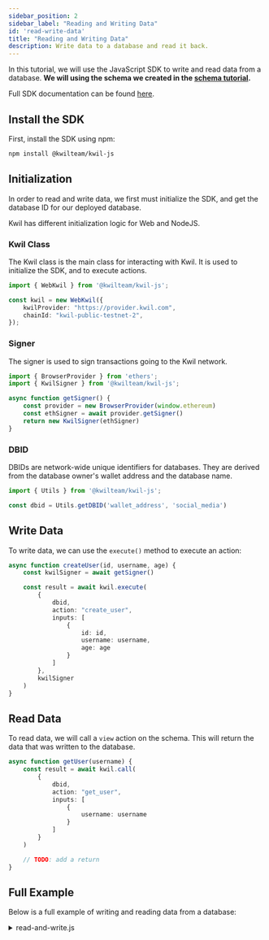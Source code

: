 ```yaml
---
sidebar_position: 2
sidebar_label: "Reading and Writing Data"
id: 'read-write-data'
title: "Reading and Writing Data"
description: Write data to a database and read it back.
---
```


In this tutorial, we will use the JavaScript SDK to write and read data from a database.
**We will using the schema we created in the [schema tutorial](create-a-database).**

Full SDK documentation can be found [here](../sdks/js-ts/overview).

## Install the SDK

First, install the SDK using npm:

```bash
npm install @kwilteam/kwil-js
```

## Initialization

In order to read and write data, we first must initialize the SDK, and get the database ID for our deployed database.

Kwil has different initialization logic for Web and NodeJS.

### Kwil Class

The Kwil class is the main class for interacting with Kwil. It is used to initialize the SDK, and to execute actions.

```typescript
import { WebKwil } from '@kwilteam/kwil-js';

const kwil = new WebKwil({
    kwilProvider: "https://provider.kwil.com",
    chainId: "kwil-public-testnet-2",
});
```

### Signer

The signer is used to sign transactions going to the Kwil network.

```typescript
import { BrowserProvider } from 'ethers';
import { KwilSigner } from '@kwilteam/kwil-js';

async function getSigner() {
    const provider = new BrowserProvider(window.ethereum)
    const ethSigner = await provider.getSigner()
    return new KwilSigner(ethSigner)
}
```

### DBID

DBIDs are network-wide unique identifiers for databases.  They are derived from the database owner's wallet address and the database name.

```typescript
import { Utils } from '@kwilteam/kwil-js';

const dbid = Utils.getDBID('wallet_address', 'social_media')
```

## Write Data

To write data, we can use the `execute()` method to execute an action:

```typescript
async function createUser(id, username, age) {
    const kwilSigner = await getSigner()

    const result = await kwil.execute(
        {
            dbid,
            action: "create_user",
            inputs: [
                {
                    id: id,
                    username: username,
                    age: age
                }
            ]
        },
        kwilSigner
    )
}
```

## Read Data

To read data, we will call a `view` action on the schema.  This will return the data that was written to the database.

```typescript
async function getUser(username) {
    const result = await kwil.call(
        {
            dbid,
            action: "get_user",
            inputs: [
                {
                    username: username
                }
            ]
        }
    )

    // TODO: add a return
}
```

## Full Example

Below is a full example of writing and reading data from a database:

<details>
  <summary> read-and-write.js </summary>

```typescript showLineNumbers
import { BrowserProvider } from 'ethers';
import { WebKwil, KwilSigner, Utils } from '@kwilteam/kwil-js';

const kwil = new WebKwil({
    kwilProvider: "https://provider.kwil.com",
    chainId: "kwil-public-testnet-2",
});

const dbid = Utils.getDBID('wallet_address', 'social_media')

async function getSigner() {
    const provider = new BrowserProvider(window.ethereum)
    const ethSigner = await provider.getSigner()
    return new KwilSigner(ethSigner)
}

async function createUser(id, username, age) {
    const kwilSigner = await getSigner()

    const result = await kwil.execute(
        {
            dbid,
            action: "create_user",
            inputs: [
                {
                    id: id,
                    username: username,
                    age: age
                }
            ]
        },
        kwilSigner
    )
}

async function getUser(username) {
    const result = await kwil.call(
        {
            dbid,
            action: "get_user",
            inputs: [
                {
                    username: username
                }
            ]
        }
    )
}
```

</details>